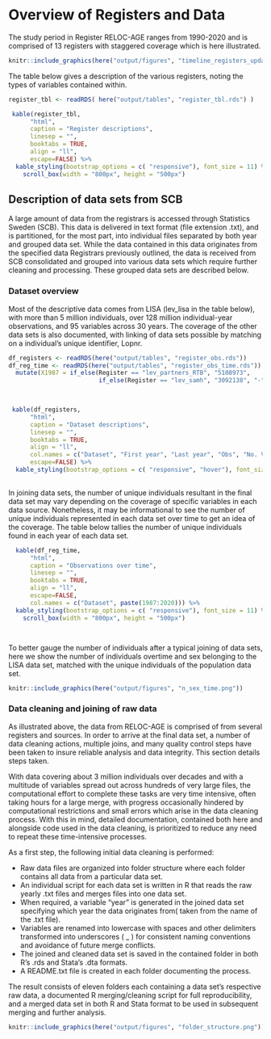 # Overview of Registers and Data

The study period in Register RELOC-AGE ranges from 1990-2020 and is comprised of 13 registers with staggered coverage which is here illustrated.  

```r

knitr::include_graphics(here("output/figures", "timeline_registers_update.png"))
```


The table below gives a description of the various registers,
noting the types of variables contained within.

```r

register_tbl <- readRDS( here("output/tables", "register_tbl.rds") )

 kable(register_tbl,
      "html",
      caption = "Register descriptions",
      linesep = "",
      booktabs = TRUE,
      align = "ll",
      escape=FALSE) %>% 
  kable_styling(bootstrap_options = c( "responsive"), font_size = 11) %>%
    scroll_box(width = "800px", height = "500px")


```

## Description of data sets from SCB

A large amount of data from the registrars is accessed through Statistics Sweden (SCB).  This data is delivered in text format (file extension .txt), and is partitioned, for the most part, into individual files separated by both year and grouped data set.  While the data contained in this data originates from the specified data Registrars previously outlined, the data is received from SCB consolidated and grouped into various data sets which require further cleaning and processing.  These grouped data sets are described below. 


### Dataset overview


Most of the descriptive data comes from LISA (lev_lisa in the table below), with more than 5 million individuals, over 128 million individual-year observations, and 95 variables across 30 years.  The coverage of the other data sets is also documented, with linking of data sets possible by matching on a individual's unique identifier, Lopnr.

```r


df_registers <- readRDS(here("output/tables", "register_obs.rds"))
df_reg_time <- readRDS(here("output/tables", "register_obs_time.rds")) %>% 
  mutate(X1987 = if_else(Register == "lev_partners_RTB", "5108973",
                         if_else(Register == "lev_samh", "3092138", "-")))
  


 kable(df_registers,
      "html",
      caption = "Dataset descriptions",
      linesep = "",
      booktabs = TRUE,
      align = "ll",
      col.names = c("Dataset", "First year", "Last year", "Obs", "No. Variables", "Unique ids"),
      escape=FALSE) %>% 
  kable_styling(bootstrap_options = c( "responsive", "hover"), font_size = 11) 
 


```


In joining data sets, the number of unique individuals resultant in the final data set may vary depending on the coverage of specific variables in each data source.
Nonetheless, it may be informational to see the number of unique individuals represented in each data set over time to get an idea of the coverage.
The table below tallies the number of unique individuals found in each year of each data set.



```r

  kable(df_reg_time,
      "html",
      caption = "Observations over time",
      linesep = "",
      booktabs = TRUE,
      align = "ll",
      escape=FALSE,
      col.names = c("Dataset", paste(1987:2020))) %>% 
  kable_styling(bootstrap_options = c( "responsive"), font_size = 11) %>%
    scroll_box(width = "800px", height = "500px")




```

To better gauge the number of individuals after a typical joining of data sets,
here we show the number of individuals overtime and sex belonging to the LISA data set, matched with the unique individuals of the population data set.

```r

knitr::include_graphics(here("output/figures", "n_sex_time.png"))
```


### Data cleaning and joining of raw data

As illustrated above, the data from RELOC-AGE is comprised of from several registers and sources.  In order to arrive at the final data set, a number of data cleaning actions, multiple joins, and many quality control steps have been taken to insure reliable analysis and data integrity.  This section details steps taken.

With data covering about 3 million individuals over decades and with a multitude of variables spread out across hundreds of very large files, the computational effort to complete these tasks are very time intensive, often taking hours for a large merge, with progress occasionally hindered by computational restrictions and small errors which arise in the data cleaning process.  With this in mind, detailed documentation, contained both here and alongside code used in the data cleaning, is prioritized to reduce any need to repeat these time-intensive processes. 

As a first step, the following initial data cleaning is performed:


* Raw data files are organized into folder structure where each folder contains all data from a particular data set.
* An individual script for each data set is written in R that reads the raw yearly .txt files and merges files into one data set.
* When required, a variable "year" is generated in the joined data set specifying which year the data originates from( taken from the name of the .txt file).
* Variables are renamed into lowercase with spaces and other delimiters transformed into underscores ( _ ) for consistent naming conventions and avoidance of future merge conflicts.
* The joined and cleaned data set is saved in the contained folder in both R's .rds and Stata's .dta formats.
* A README.txt file is created in each folder documenting the process.

The result consists of eleven folders each containing a data set's respective raw data, a documented R merging/cleaning script for full reproducibility, and a merged data set in both R and Stata format to be used in subsequent merging and further analysis.

```r

knitr::include_graphics(here("output/figures", "folder_structure.png"))
```


